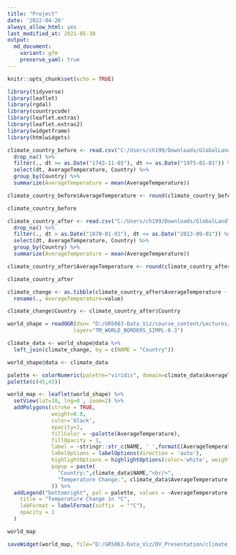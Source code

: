 ```yaml
---
title: "Project"
date: '2022-04-26'
always_allow_html: yes
last_modified_at: 2021-05-30
output: 
  md_document:
    variant: gfm
    preserve_yaml: true
---
```


```r
knitr::opts_chunk$set(echo = TRUE)
```

```r
library(tidyverse)
library(leaflet)
library(rgdal)
library(countrycode)
library(leaflet.extras)
library(leaflet.extras2)
library(widgetframe)
library(htmlwidgets)
```

```r
climate_country_before <- read.csv("C:/Users/ch199/Downloads/GlobalLandTemperaturesByCountry.csv") %>% 
  drop_na() %>%
  filter(., dt >= as.Date("1743-11-01"), dt <= as.Date("1975-01-01")) %>% 
  select(dt, AverageTemperature, Country) %>% 
  group_by(Country) %>%
  summarize(AverageTemperature = mean(AverageTemperature))

climate_country_before$AverageTemperature <- round(climate_country_before$AverageTemperature, 2)

climate_country_before
```
```r
climate_country_after <- read.csv("C:/Users/ch199/Downloads/GlobalLandTemperaturesByCountry.csv") %>% 
  drop_na() %>%
  filter(., dt > as.Date("1870-01-01"), dt <= as.Date("2013-09-01")) %>% 
  select(dt, AverageTemperature, Country) %>% 
  group_by(Country) %>%
  summarize(AverageTemperature = mean(AverageTemperature))

climate_country_after$AverageTemperature <- round(climate_country_after$AverageTemperature, 2)

climate_country_after
```


```r
climate_change <- as.tibble(climate_country_after$AverageTemperature - climate_country_before$AverageTemperature) %>% 
  rename(., AverageTemperature=value)

climate_change$Country <- climate_country_after$Country
```


```r
world_shape = readOGR(dsn= "D:/GR5063-Data_Viz/course_content/Lectures/Week07/data/world_map", 
                     layer="TM_WORLD_BORDERS_SIMPL-0.3")
```

```r
climate_data <- world_shape@data %>% 
  left_join(climate_change, by = c(NAME = "Country"))

world_shape@data <- climate_data

```

```r
palette <- colorNumeric(palette="viridis", domain=climate_data$AverageTemperature, na.color="transparent")
palette(c(45,43))
```


```r
world_map <- leaflet(world_shape) %>%
  setView(lat=10, lng=0 , zoom=2) %>%
  addPolygons(stroke = TRUE,
              weight=0.8, 
              color='black', 
              opacity=1,
              fillColor = ~palette(AverageTemperature), 
              fillOpacity = 1,
              label = ~stringr::str_c(NAME, ' ',formatC(AverageTemperature, big.mark = ',', format='d'), ",", "°C"),
              labelOptions = labelOptions(direction = 'auto'),
              highlightOptions = highlightOptions(color='white', weight = 3,bringToFront = TRUE),
              popup = paste(
                "Country:",climate_data$NAME,"<br/>",
                "Temperature Change:", climate_data$AverageTemperature, "°C","<br/>"
              )) %>% 
  addLegend("bottomright", pal = palette, values = ~AverageTemperature,
    title = "Temperature Change in °C",
    labFormat = labelFormat(suffix  = "°C"),
    opacity = 1
  )

```

```r
world_map
```


```r
saveWidget(world_map, file="D:/GR5063-Data_Viz/DV_Presentation/climate_change_map.html")
```
